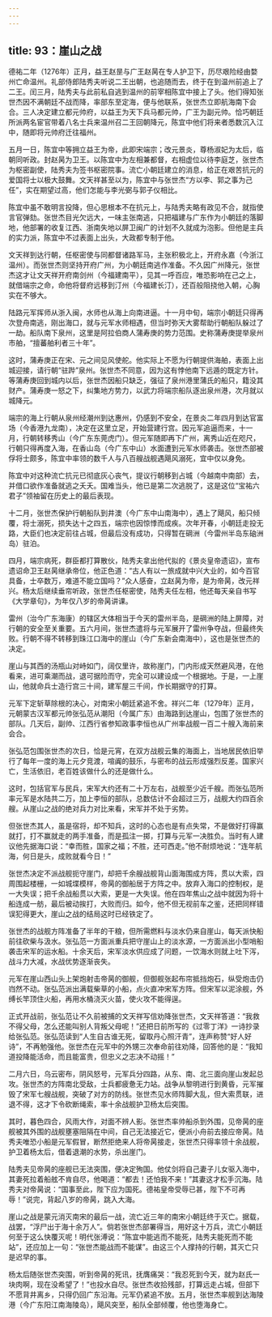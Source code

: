 ```yaml
---
---
---
```

title: 93：崖山之战
---



德祐二年（1276年）正月，益王赵昰与广王赵昺在专人护卫下，历尽艰险经由婺州亡命温州。礼部侍郎陆秀夫听说二王出朝，也追随而去，终于在到温州前追上了二王。闰三月，陆秀夫与此前私自逃到温州的前宰相陈宜中接上了头。他们得知张世杰因不满朝廷不战而降，率部东至定海，便与他联系，张世杰立即航海南下会合。三人决定建立都元帅府，以益王为天下兵马都元帅，广王为副元帅。恰巧朝廷所派两名宦官带着八名士兵来温州召二王回朝降元，陈宜中他们将来者悉数沉入江中，随即将元帅府迁往福州。

五月一日，陈宜中等拥立益王为帝，此即宋端宗；改元景炎，尊杨淑妃为太后，临朝同听政。封赵昺为卫王。以陈宜中为左相兼都督，右相虚位以待李庭芝，张世杰为枢密副使，陆秀夫为签书枢密院事。流亡小朝廷建立的消息，给正在艰苦抗元的爱国将士以极大鼓舞。文天祥甚至以为，陈宜中与张世杰“方以李、郭之事为己任”，实在期望过高，他们怎能与李光弼与郭子仪相比。

陈宜中虽不敢明言投降，但心思根本不在抗元上，与陆秀夫略有政见不合，就指使言官弹劾。张世杰目光欠远大，一味主张南逃，只把福建与广东作为小朝廷的落脚地，他部署的收复江西、浙南失地以屏卫闽广的计划不久就成为泡影。但他是主兵的实力派，陈宜中不过表面上出头，大政都专制于他。

文天祥到达行朝，任枢密使与同都督诸路军马，主张积极北上，开府永嘉（今浙江温州）。而张世杰则坚持开府广州，为小朝廷南逃作准备。不久因广州降元，张世杰这才让文天祥开府南剑州（今福建南平），见其一呼百应，唯恐影响在己之上，就借端宗之命，命他将督府远移到汀州（今福建长汀），还百般阻挠他入朝，心胸实在不够大。

陆路元军挥师从浙入闽，水师也从海上向南进逼。十一月中旬，端宗小朝廷只得再次登舟南逃，刚出海口，就与元军水师相遇，但当时弥天大雾帮助行朝船队躲过了一劫。船队南下泉州，这里是阿拉伯商人蒲寿庚的势力范围。史称蒲寿庚提举泉州市舶，“擅蕃舶利者三十年”。

这时，蒲寿庚正在宋、元之间见风使舵。他实际上不愿为行朝提供海舶，表面上出城迎接，请行朝“驻跸”泉州。张世杰不同意，因为这有悖他南下远遁的既定方针。等蒲寿庚回到城内以后，张世杰因船只缺乏，强征了泉州港里蒲氏的船只，籍没其财产。蒲寿庚一怒之下，纠集地方势力，以武力将端宗船队逐出泉州港，次月就以城降元。

端宗的海上行朝从泉州经潮州到达惠州，仍感到不安全，在景炎二年四月到达官富场（今香港九龙南），决定在这里立足，开始营建行宫。因元军追逼而来，十一月，行朝转移秀山（今广东东莞虎门）。但元军随即再下广州，离秀山近在咫尺，行朝只得再度入海，在香山岛（今广东中山）水面遭到元军水师袭击。张世杰部被俘将士颇多，陈宜中率领的数千人与八百艘战舰遇飓风溺死，宜中仅以身免。

陈宜中对这种流亡抗元已彻底灰心丧气，提议行朝移到占城（今越南中南部）去，并借口欲作准备就逃之夭夭。国难当头，他已是第二次逃脱了，这是这位“宝祐六君子”领袖留在历史上的最后表现。

十二月，张世杰保护行朝船队到井澳（今广东中山南海中），遇上了飓风，船只倾覆，将士溺死，损失达十之四五，端宗也因惊悸而成疾。次年开春，小朝廷走投无路，大臣们也决定前往占城，但最后没有成功，只得暂在碙洲（今雷州半岛东硇洲岛）驻泊。

四月，端宗病死，群臣都打算散伙，陆秀夫拿出他代拟的《景炎皇帝遗诏》，宣布遗诏命卫王赵昺继承帝位，他正色道：“古人有以一旅成就中兴大业的，如今百官具备，士卒数万，难道不能立国吗？”众人感奋，立赵昺为帝，是为帝昺，改元祥兴。杨太后继续垂帘听政，张世杰任枢密使，陆秀夫任左相，他还每天亲自书写《大学章句》，为年仅八岁的帝昺讲课。

雷州（治今广东海康）的辖区大体相当于今天的雷州半岛，是碙洲的陆上屏障，对行朝的安全至关重要。五六月间，张世杰遣将与元军展开了雷州争夺战，但最终失败。行朝不得不转移到珠江口海中的崖山（今广东新会南海中），这也是张世杰的决定。

崖山与其西的汤瓶山对峙如门，阔仅里许，故称崖门，门内形成天然避风港，在他看来，进可乘潮而战，退可据险而守，完全可以建设成一个根据地。于是，一上崖山，他就命兵士造行宫三十间，建军屋三千间，作长期据守的打算。

元军下定斩草除根的决心，对南宋小朝廷紧追不舍。祥兴二年（1279年）正月，元朝蒙古汉军都元帅张弘范从潮阳（今属广东）由海路到达崖山，包围了张世杰的部队。几天后，副帅、江西行省参知政事李恒也从广州率战舰一百二十艘入海前来会合。

张弘范包围张世杰的次日，恰是元宵，在双方战舰云集的海面上，当地居民依旧举行了每年一度的海上元夕竞渡，喧阗的鼓乐，与密布的战云形成强烈反差。国家兴亡，生活依旧，老百姓该做什么的还是做什么。

这时，包括官军与民兵，宋军大约还有二十万左右，战舰至少近千艘。而张弘范所率元军是水陆共二万，加上李恒的部队，总数估计不会超过三万，战舰大约四百余艘。从崖山之战的绝对兵力对比来看，宋军并不处于劣势。

但张世杰其人，虽是宿将，却不知兵，这时的心态也是有点失常，不是做好打得赢就打，打不赢就走的两手准备，而是孤注一掷，打算与元军一决胜负。当时有人建议他先据海口说：“幸而胜，国家之福；不胜，还可西走。”他不耐烦地说：“连年航海，何日是头，成败就看今日！”

张世杰决定不派战舰扼守崖门，却把千余艘战舰背山面海围成方阵，贯以大索，四周围起楼栅，一如城堞模样，帝昺的御船居于方阵之中。放弃入海口的控制权，是一大失误；把千余战船贯以大索，更是一大失误。他在四年焦山之战中就因为将十船连成一舫，最后被动挨打，大败而归。如今，他不但无视前车之鉴，还把同样错误犯得更大，崖山之战的结局这时已经铁定了。

张世杰的战舰方阵准备了半年的干粮，但所需燃料与淡水仍来自崖山，每天派快船前往砍柴与汲水。张弘范一方面派重兵把守崖山上的淡水源，一方面派出小型哨船袭击宋军的运水船。十余天后，宋军淡水供应成了问题，一饮海水则就上吐下泻，战斗力大减，水战优势逐渐丧失。

元军在崖山西山头上架炮射击帝昺的御舰，但御舰张起布帘抵挡炮石，纵受炮击仍岿然不动。张弘范派出满载柴草的小船，点火直冲宋军方阵。但宋军以泥涂舰，外缚长竿顶住火船，再用水桶浇灭火苗，使火攻不能得逞。

正式开战前，张弘范让不久前被捕的文天祥写信劝降张世杰，文天祥答道：“我救不得父母，怎么还能叫别人背叛父母呢！”还把日前所写的《过零丁洋》一诗抄录给张弘范。张弘范读到“人生自古谁无死，留取丹心照汗青”，连声称赞“好人好诗”，不再勉强他。张世杰在元军中的外甥三次奉命前往劝降，回答他的是：“我知道投降能活命，而且能富贵，但忠义之志决不动摇！”

二月六日，乌云密布，阴风怒号，元军兵分四路，从东、南、北三面向崖山发起总攻。张世杰的方阵南北受敌，士兵都疲惫无力站。战争从黎明进行到黄昏，元军摧毁了宋军七艘战舰，突破了对方的防线。张世杰见水师阵脚大乱，但大索贯联，进退不得，这才下令砍断绳索，率十余战舰护卫杨太后突围。

其时，暮色四合，风雨大作，对面不辨人影。张世杰率帅船杀到外围，见帝昺的座舰被其外围的战舰壅塞阻隔在中间，自己无法接近它，便派小舟前去接应帝昺。陆秀夫唯恐小船是元军假冒，断然拒绝来人将帝昺接走，张世杰只得率领十余战舰，护卫着杨太后，借着退潮的水势，杀出崖门。

陆秀夫见帝昺的座舰已无法突围，便决定殉国。他仗剑将自己妻子儿女驱入海中，其妻死拉着船舷不肯自尽，他喝道：“都去！还怕我不来！”其妻这才松手沉海。陆秀夫对帝昺说：“国事至此，陛下应为国死。德祐皇帝受辱已甚，陛下不可再辱！”说完，背起八岁的帝昺，跳入大海。

崖山之战是蒙元消灭南宋的最后一战，流亡近三年的南宋小朝廷终于灭亡。据载，战罢，“浮尸出于海十余万人”。倘若张世杰部署得当，用好这十万兵，流亡小朝廷何至于这么快覆灭呢！明代张溥说：“陈宜中能逃而不能死，陆秀夫能死而不能站”，还应加上一句：“张世杰能战而不能谋”。由这三个人撑持的行朝，其灭亡只是迟早的事。

杨太后随张世杰突围，听到帝昺的死讯，抚膺痛哭：“我忍死到今天，就为赵氏一块肉啊，现在没希望了！”也投水自尽。张世杰收拾残部，打算远走占城，但部下不愿背井离乡，只得仍回广东沿海。元军仍紧追不放。五月，张世杰率舰到达海陵港（今广东阳江南海陵岛），飓风突至，船队全部倾覆，他也堕海身亡。